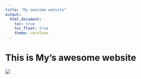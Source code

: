 ```yaml
---
title: "My awesome website"
output: 
  html_document:
    toc: true
    toc_float: true
    theme: cerulean
---
```


# This is My's awesome website

![](https://media.giphy.com/media/drXGoW1iudhKw/giphy.gif)
